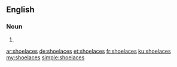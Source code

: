 ==English==

===Noun===
{{head|en}}

# {{plural of|shoelace}}

[[ar:shoelaces]]
[[de:shoelaces]]
[[et:shoelaces]]
[[fr:shoelaces]]
[[ku:shoelaces]]
[[my:shoelaces]]
[[simple:shoelaces]]